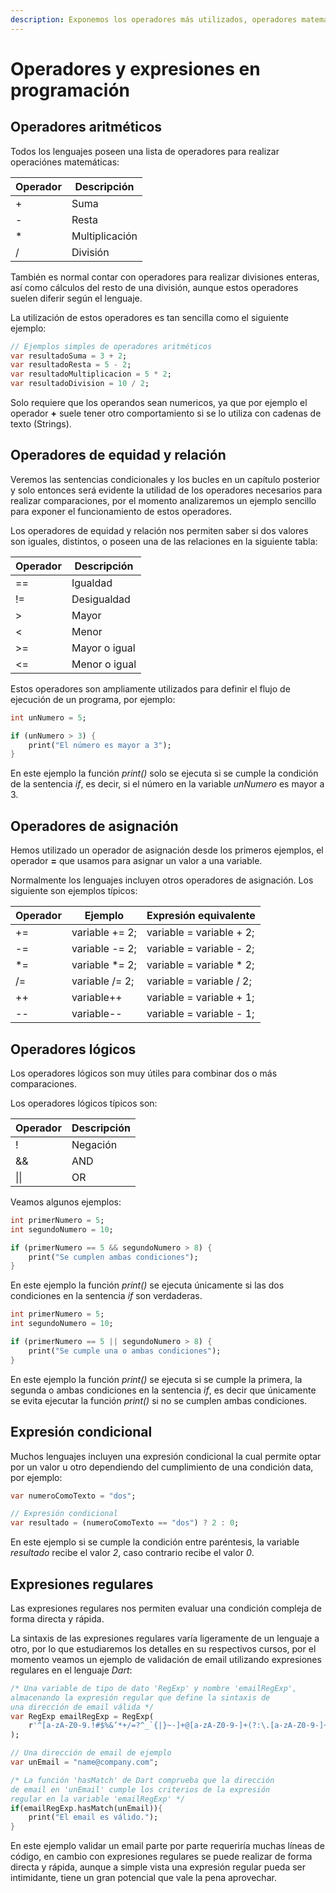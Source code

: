 ```yaml
---
description: Exponemos los operadores más utilizados, operadores matemáticos, operadores lógicos y otro más.
---
```

# Operadores y expresiones en programación

## Operadores aritméticos

Todos los lenguajes poseen una lista de operadores para realizar operaciónes matemáticas:

| Operador | Descripción    |
| -------- | -------------- |
| +        | Suma           |
| -        | Resta          |
| *        | Multiplicación |
| /        | División       |

También es normal contar con operadores para realizar divisiones enteras, así como cálculos del resto de una división, aunque estos operadores suelen diferir según el lenguaje.

La utilización de estos operadores es tan sencilla como el siguiente ejemplo:

```dart filename="Dart"
// Ejemplos simples de operadores aritméticos
var resultadoSuma = 3 + 2;
var resultadoResta = 5 - 2;
var resultadoMultiplicacion = 5 * 2;
var resultadoDivision = 10 / 2;
```

Solo requiere que los operandos sean numericos, ya que por ejemplo el operador **+** suele tener otro comportamiento si se lo utiliza con cadenas de texto (Strings).

## Operadores de equidad y relación

Veremos las sentencias condicionales y los bucles en un capítulo posterior y solo entonces será evidente la utilidad de los operadores necesarios para realizar comparaciones, por el momento analizaremos un ejemplo sencillo para exponer el funcionamiento de estos operadores.

Los operadores de equidad y relación nos permiten saber si dos valores son iguales, distintos, o poseen una de las relaciones en la siguiente tabla:

| Operador | Descripción   |
| -------- | ------------- |
| ==       | Igualdad      |
| !=       | Desigualdad   |
| >        | Mayor         |
| \<        | Menor         |
| >=       | Mayor o igual |
| \<=       | Menor o igual |

Estos operadores son ampliamente utilizados para definir el flujo de ejecución de un programa, por ejemplo:

```dart filename="Dart"
int unNumero = 5;

if (unNumero > 3) {
	print("El número es mayor a 3");
}
```

En este ejemplo la función *print()* solo se ejecuta si se cumple la condición de la sentencia *if*, es decir, si el número en la variable *unNumero* es mayor a 3.

## Operadores de asignación

Hemos utilizado un operador de asignación desde los primeros ejemplos, el operador **=** que usamos para asignar un valor a una variable.

Normalmente los lenguajes incluyen otros operadores de asignación. Los siguiente son ejemplos típicos:

| Operador | Ejemplo        | Expresión equivalente    |
| -------- | -------------- | ------------------------ |
| +=       | variable += 2; | variable = variable + 2; |
| -=       | variable -= 2; | variable = variable - 2; |
| *=       | variable *= 2; | variable = variable * 2; |
| /=       | variable /= 2; | variable = variable / 2; |
| ++       | variable++     | variable = variable + 1; |
| --       | variable--     | variable = variable - 1; |

## Operadores lógicos

Los operadores lógicos son muy útiles para combinar dos o más comparaciones.

Los operadores lógicos típicos son:

| Operador | Descripción |
| -------- | ----------- |
| !        | Negación    |
| &&       | AND         |
| \|\|     | OR          |

Veamos algunos ejemplos:

```dart filename="Dart"
int primerNumero = 5;
int segundoNumero = 10;

if (primerNumero == 5 && segundoNumero > 8) {
    print("Se cumplen ambas condiciones");
}
```

En este ejemplo la función *print()* se ejecuta únicamente si las dos condiciones en la sentencia *if* son verdaderas.

```dart filename="Dart"
int primerNumero = 5;
int segundoNumero = 10;

if (primerNumero == 5 || segundoNumero > 8) {
    print("Se cumple una o ambas condiciones");
}
```

En este ejemplo la función *print()* se ejecuta si se cumple la primera, la segunda o ambas condiciones en la sentencia *if*, es decir que únicamente se evita ejecutar la función *print()* si no se cumplen ambas condiciones.

## Expresión condicional

Muchos lenguajes incluyen una expresión condicional la cual permite optar por un valor u otro dependiendo del cumplimiento de una condición data, por ejemplo:

```dart filename="Dart"
var numeroComoTexto = "dos";

// Expresión condicional
var resultado = (numeroComoTexto == "dos") ? 2 : 0;
```

En este ejemplo si se cumple la condición entre paréntesis, la variable *resultado* recibe el valor *2*, caso contrario recibe el valor *0*.

## Expresiones regulares

Las expresiones regulares nos permiten evaluar una condición compleja de forma directa y rápida.

La sintaxis de las expresiones regulares varía ligeramente de un lenguaje a otro, por lo que estudiaremos los detalles en su respectivos cursos, por el momento veamos un ejemplo de validación de email utilizando expresiones regulares en el lenguaje *Dart*:

```dart filename="Dart"
/* Una variable de tipo de dato 'RegExp' y nombre 'emailRegExp',
almacenando la expresión regular que define la sintaxis de
una dirección de email válida */
var RegExp emailRegExp = RegExp(
    r'^[a-zA-Z0-9.!#$%&’*+/=?^_`{|}~-]+@[a-zA-Z0-9-]+(?:\.[a-zA-Z0-9-]+)*$',
);

// Una dirección de email de ejemplo
var unEmail = "name@company.com";

/* La función 'hasMatch' de Dart comprueba que la dirección
de email en 'unEmail' cumple los criterios de la expresión
regular en la variable 'emailRegExp' */
if(emailRegExp.hasMatch(unEmail)){
    print("El email es válido.");
}
```

En este ejemplo validar un email parte por parte requeriría muchas líneas de código, en cambio con expresiones regulares se puede realizar de forma directa y rápida, aunque a simple vista una expresión regular pueda ser intimidante, tiene un gran potencial que vale la pena aprovechar.